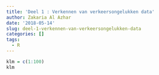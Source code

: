 ```yaml
---
title: 'Deel 1 : Verkennen van verkeersongelukken data'
author: Zakaria Al Azhar
date: '2018-05-14'
slug: deel-1-verkennen-van-verkeersongelukken-data
categories: []
tags:
  - R
---
```


```r
klm = c(1:100)
klm
```

